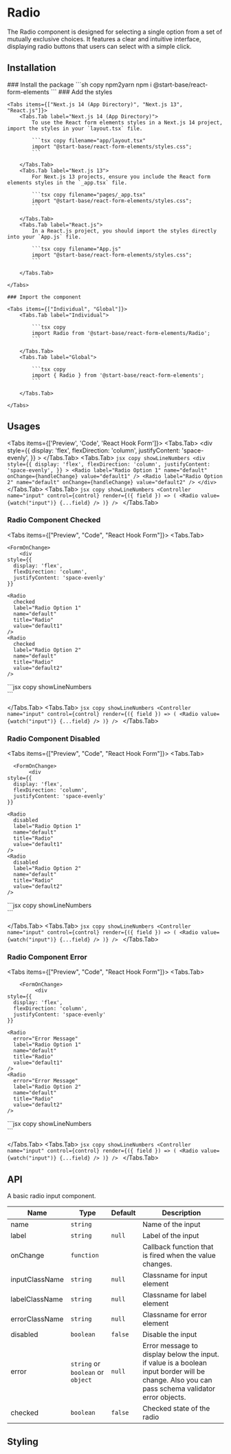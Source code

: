
# Radio

The Radio component is designed for selecting a single option from a set of mutually exclusive choices. It features a clear and intuitive interface, displaying radio buttons that users can select with a simple click.

## Installation

<Steps>
    ### Install the package
    ```sh copy npm2yarn
    npm i @start-base/react-form-elements
    ```
    ### Add the styles

    <Tabs items={["Next.js 14 (App Directory)", "Next.js 13", "React.js"]}>
        <Tabs.Tab label="Next.js 14 (App Directory)">
            To use the React form elements styles in a Next.js 14 project, import the styles in your `layout.tsx` file.

            ```tsx copy filename="app/layout.tsx"
            import "@start-base/react-form-elements/styles.css";
            ```

        </Tabs.Tab>
        <Tabs.Tab label="Next.js 13">
            For Next.js 13 projects, ensure you include the React form elements styles in the `_app.tsx` file.

            ```tsx copy filename="pages/_app.tsx"
            import "@start-base/react-form-elements/styles.css";
            ```

        </Tabs.Tab>
        <Tabs.Tab label="React.js">
            In a React.js project, you should import the styles directly into your `App.js` file.

            ```tsx copy filename="App.js"
            import "@start-base/react-form-elements/styles.css";
            ```

        </Tabs.Tab>

    </Tabs>

    ### Import the component

    <Tabs items={["Individual", "Global"]}>
        <Tabs.Tab label="Individual">

            ```tsx copy
            import Radio from '@start-base/react-form-elements/Radio';
            ```

        </Tabs.Tab>
        <Tabs.Tab label="Global">

            ```tsx copy
            import { Radio } from '@start-base/react-form-elements';
            ```

        </Tabs.Tab>

    </Tabs>

</Steps>

## Usages

<Tabs items={['Preview', 'Code', 'React Hook Form']}>
  <Tabs.Tab>
    <Preview height="200px">
      <FormOnChange>
        <div
          style={{
            display: 'flex',
            flexDirection: 'column',
            justifyContent: 'space-evenly',
          }}
        >
          <Radio label="Radio Option 1" name="default" value="default1" />
          <Radio label="Radio Option 2" name="default" value="default2" />
        </div>
      </FormOnChange>
    </Preview>
  </Tabs.Tab>
  <Tabs.Tab>
    ```jsx copy showLineNumbers
    <div
      style={{
        display: 'flex',
        flexDirection: 'column',
        justifyContent: 'space-evenly',
      }}
    >
      <Radio
        label="Radio Option 1"
        name="default"
        onChange={handleChange}
        value="default1"
      />
      <Radio
        label="Radio Option 2"
        name="default"
        onChange={handleChange}
        value="default2"
      />
    </div>
    ```
  </Tabs.Tab>
  <Tabs.Tab>
    ```jsx copy showLineNumbers
    <Controller
        name="input"
        control={control}
        render={({ field }) => (
          <Radio
            value={watch("input")}
            {...field}
          />
        )}
    />
    ```
  </Tabs.Tab>
</Tabs>

### Radio Component Checked

<Tabs items={["Preview", "Code", "React Hook Form"]}>
  <Tabs.Tab>
  <Preview height="200px">

    <FormOnChange>
        <div
    style={{
      display: 'flex',
      flexDirection: 'column',
      justifyContent: 'space-evenly'
    }}

>

    <Radio
      checked
      label="Radio Option 1"
      name="default"
      title="Radio"
      value="default1"
    />
    <Radio
      checked
      label="Radio Option 2"
      name="default"
      title="Radio"
      value="default2"
    />

  </div>
  </FormOnChange>
  </Preview>
  </Tabs.Tab>
  <Tabs.Tab>
    ```jsx copy showLineNumbers
    <div style={{ display: 'flex', flexDirection: 'column', justifyContent: 'space-evenly'}}>
        <Radio
            checked
            label="Radio Option 1"
            name="default"
            onChange={handleChange}
            value="default1"
        />
        <Radio
            checked
            label="Radio Option 2"
            name="default"
            onChange={handleChange}
            value="default2"
        />
    </div>
    ```

  </Tabs.Tab>
  <Tabs.Tab>
    ```jsx copy showLineNumbers
    <Controller
        name="input"
        control={control}
        render={({ field }) => (
          <Radio
            value={watch("input")}
            {...field}
          />
        )}
    />
    ```
  </Tabs.Tab>
</Tabs>

### Radio Component Disabled

<Tabs items={["Preview", "Code", "React Hook Form"]}>
  <Tabs.Tab>
  <Preview height="200px">

      <FormOnChange>
           <div
    style={{
      display: 'flex',
      flexDirection: 'column',
      justifyContent: 'space-evenly'
    }}

>

    <Radio
      disabled
      label="Radio Option 1"
      name="default"
      title="Radio"
      value="default1"
    />
    <Radio
      disabled
      label="Radio Option 2"
      name="default"
      title="Radio"
      value="default2"
    />

  </div>
  </FormOnChange>
  </Preview>
  </Tabs.Tab>
  <Tabs.Tab>
    ```jsx copy showLineNumbers
    <div style={{ display: 'flex', flexDirection: 'column', justifyContent: 'space-evenly'}}>
        <Radio
            disabled
            label="Radio Option 1"
            name="default"
            onChange={handleChange}
            value="default1"
        />
        <Radio
            disabled
            label="Radio Option 2"
            name="default"
            onChange={handleChange}
            value="default2"
        />
    </div>
    ```

  </Tabs.Tab>
  <Tabs.Tab>
    ```jsx copy showLineNumbers
    <Controller
        name="input"
        control={control}
        render={({ field }) => (
          <Radio
            value={watch("input")}
            {...field}
          />
        )}
    />
    ```
  </Tabs.Tab>
</Tabs>

### Radio Component Error

<Tabs items={["Preview", "Code", "React Hook Form"]}>
  <Tabs.Tab>
  <Preview height="200px">
  
        <FormOnChange>
             <div
    style={{
      display: 'flex',
      flexDirection: 'column',
      justifyContent: 'space-evenly'
    }}
  >
    <Radio
      error="Error Message"
      label="Radio Option 1"
      name="default"
      title="Radio"
      value="default1"
    />
    <Radio
      error="Error Message"
      label="Radio Option 2"
      name="default"
      title="Radio"
      value="default2"
    />
  </div>
  </FormOnChange>
  </Preview>
  </Tabs.Tab>
  <Tabs.Tab>
    ```jsx copy showLineNumbers
    <div style={{ display: 'flex', flexDirection: 'column', justifyContent: 'space-evenly'}}>
        <Radio
            error="Error Message"
            label="Radio Option 1"
            name="default"
            onChange={handleChange}
            value="default1"
        />
        <Radio
            error="Error Message"
            label="Radio Option 2"
            name="default"
            onChange={handleChange}
            value="default2"
        />
    </div>
    ```

  </Tabs.Tab>
  <Tabs.Tab>
    ```jsx copy showLineNumbers
    <Controller
        name="input"
        control={control}
        render={({ field }) => (
          <Radio
            value={watch("input")}
            {...field}
          />
        )}
    />
    ```
  </Tabs.Tab>
</Tabs>

## API

A basic radio input component.

| Name           | Type                              | Default | Description                                                                                                                                    |
| -------------- | --------------------------------- | ------- | ---------------------------------------------------------------------------------------------------------------------------------------------- |
| name           | `string`                          |         | Name of the input                                                                                                                              |
| label          | `string`                          | `null`  | Label of the input                                                                                                                             |
| onChange       | `function`                        |         | Callback function that is fired when the value changes.                                                                                        |
| inputClassName | `string`                          | `null`  | Classname for input element                                                                                                                    |
| labelClassName | `string`                          | `null`  | Classname for label element                                                                                                                    |
| errorClassName | `string`                          | `null`  | Classname for error element                                                                                                                    |
| disabled       | `boolean`                         | `false` | Disable the input                                                                                                                              |
| error          | `string` or `boolean` or `object` | `null`  | Error message to display below the input. if value is a boolean input border will be change. Also you can pass schema validator error objects. |
| checked        | `boolean`                         | `false` | Checked state of the radio                                                                                                                     |

## Styling
